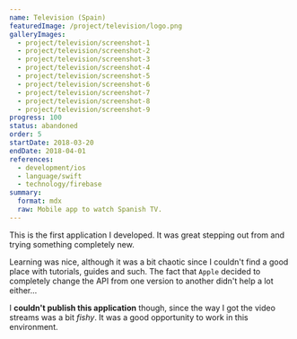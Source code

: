 ```yaml
---
name: Television (Spain)
featuredImage: /project/television/logo.png
galleryImages:
  - project/television/screenshot-1
  - project/television/screenshot-2
  - project/television/screenshot-3
  - project/television/screenshot-4
  - project/television/screenshot-5
  - project/television/screenshot-6
  - project/television/screenshot-7
  - project/television/screenshot-8
  - project/television/screenshot-9
progress: 100
status: abandoned
order: 5
startDate: 2018-03-20
endDate: 2018-04-01
references:
  - development/ios
  - language/swift
  - technology/firebase
summary:
  format: mdx
  raw: Mobile app to watch Spanish TV.
---
```


This is the first [](development/ios) application I developed. It was great stepping out from [](development/web) and trying something completely new.

Learning [](language/swift) was nice, although it was a bit chaotic since I couldn't find a good place with tutorials, guides and such. The fact that `Apple` decided to completely change the API from one version to another didn't help a lot either...

I **couldn't publish this application** though, since the way I got the video streams was a bit _fishy_. It was a good opportunity to work in this environment.
